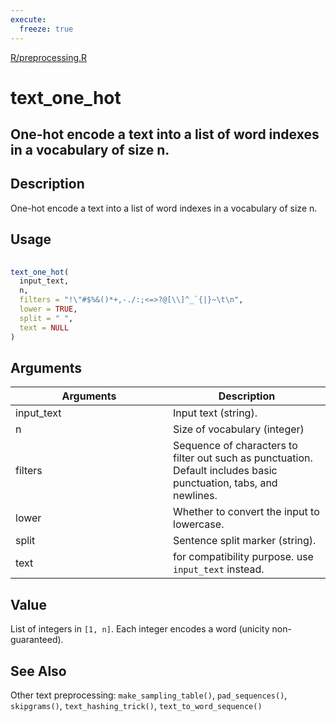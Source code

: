 ```yaml
---
execute:
  freeze: true
---
```


[R/preprocessing.R](https://github.com/rstudio/keras//blob/main/R/preprocessing.R#L193) 

# text_one_hot

## One-hot encode a text into a list of word indexes in a vocabulary of size n.

## Description
 One-hot encode a text into a list of word indexes in a vocabulary of size n. 


## Usage
```r
 
text_one_hot( 
  input_text, 
  n, 
  filters = "!\"#$%&()*+,-./:;<=>?@[\\]^_`{|}~\t\n", 
  lower = TRUE, 
  split = " ", 
  text = NULL 
) 
```

## Arguments
|Arguments|Description|
|---|---|
| input_text | Input text (string). |
| n | Size of vocabulary (integer) |
| filters | Sequence of characters to filter out such as punctuation. Default includes basic punctuation, tabs, and newlines. |
| lower | Whether to convert the input to lowercase. |
| split | Sentence split marker (string). |
| text | for compatibility purpose. use `input_text` instead. |



## Value
 List of integers in `[1, n]`. Each integer encodes a word (unicity non-guaranteed). 



## See Also
 Other text preprocessing:  `make_sampling_table()`, `pad_sequences()`, `skipgrams()`, `text_hashing_trick()`, `text_to_word_sequence()` 

